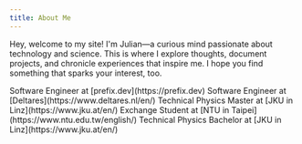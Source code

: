 ```yaml
---
title: About Me
---
```



Hey, welcome to my site!
I'm Julian—a curious mind passionate about technology and science.
This is where I explore thoughts, document projects, and chronicle experiences that inspire me.
I hope you find something that sparks your interest, too.

<CardGrid stagger>
  <Card title="2024-ongoing">
    Software Engineer at [prefix.dev](https://prefix.dev)
  </Card>
  <Card title="2019-2024">
    Software Engineer at [Deltares](https://www.deltares.nl/en/)
  </Card>
  <Card title="2017-2019">
    Technical Physics Master at [JKU in Linz](https://www.jku.at/en/)
  </Card>
  <Card title="2017-2018">
    Exchange Student at [NTU in Taipei](https://www.ntu.edu.tw/english/)
  </Card>
  <Card title="2013-2017">
    Technical Physics Bachelor at [JKU in Linz](https://www.jku.at/en/)
  </Card>
</CardGrid>
